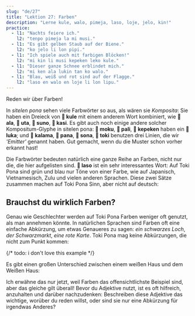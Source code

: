 ```yaml
---
slug: "de/27"
title: "Lektion 27: Farben"
description: "Lerne kule, walo, pimeja, laso, loje, jelo, kin!"
practice:
  - l1: "Nachts feiere ich."
    l2: "tenpo pimeja la mi musi."
  - l1: "Es gibt gelben Staub auf der Biene."
    l2: "ko jelo li lon pipi."
  - l1: "Ich spiele auch mit farbigen Blöcken!"
    l2: "mi kin li musi kepeken leko kule."
  - l1: "Dieser ganze Schnee erblindet mich."
    l2: "mi ken ala lukin tan ko walo."
  - l1: "Blau, weiß und rot sind auf der Flagge."
    l2: "laso en walo en loje li lon lipu."
---
```



Reden wir über Farben!

<List>
  <Word sl="kule" m="Farbe, Art; bunt" />
  <Word sl="walo" m="weiß, blass" />
  <Word sl="pimeja" m="schwarz, dunkel" />
  <Word sl="loje" m="rot, magenta" />
  <Word sl="jelo" m="gelb" />
  <Word sl="laso" m="grün, türkis, blau" />
</List>

In *sitelen pona* sehen viele Farbwörter so aus, als wären sie *Komposita*: Sie haben ein Dreieck von **󱤞 kule** mit einem anderem Wort kombiniert, wie **󱤂 ala**, **󱥰 uta**, **󱥤 suno**, **󱤗 kasi**. Es gibt auch noch einige andere solcher Kompositum-Glyphe in sitelen pona: **󱤶 moku**, **󱥉 pali**, **󱤙 kepeken** haben ein **󱤭 luka**; und **󱤕 kalama**, **󱥌 pana**, **󱥡 sona**, **󱥬 toki** benutzen drei Linien, die wir *'Emitter'* genannt haben. Gut gemacht, wenn du die Muster schon vorher erkannt hast!

Die Farbwörter bedeuten natürlich eine ganze Reihe an Farben, nicht nur die, die hier aufgelisten sind. **󱤣 laso** ist ein sehr interessantes Wort: Auf Toki Pona sind grün und blau nur Töne von einer Farbe, wie auf Japanisch, Vietnamesisch, Zulu und vielen anderen Sprachen. Diese zwei Sätze zusammen machen auf Toki Pona Sinn, aber nicht auf deutsch:

<List>
  <Word sl="kin" m="auch" />
  <Sentence sl="sewi li laso." m="Der Himmel ist blau." />
  <Sentence sl="kasi kin li laso." m="Das Gras ist auch grün." />
</List>

## Brauchst du wirklich Farben?

Genau wie Geschlechter werden auf Toki Pona Farben weniger oft genutzt, als man annehmen könnte. In natürlichen Sprachen sind Farben oft eine einfache Abkürzung, um etwas Genaueres zu sagen: *ein schwarzes Loch*, *der Schwarzmarkt*, *eine rote Karte*. Toki Pona mag keine Abkürzungen, die nicht zum Punkt kommen:

<List>
  <Sentence sl="lipu loje" m="ein rotes Papier" />
  <Sentence sl="lipu lawa pi weka jan" m="eine rote Karte" />
</List> {/* todo: i don't love this example */}

Es gibt einen großen Unterschied zwischen einem weißen Haus und dem Weißen Haus:

<List>
  <Sentence sl="tomo walo" m="ein weißes Haus" />
  <Sentence sl="tomo ni la jan li lawa e ma Mewika." m="das Weiße Haus" />
</List>

Ich erwähne das nur jetzt, weil Farben das offensichtlichste Beispiel sind, aber das gleiche gilt überall! Bevor du Adjektive nutzt, ist es oft hilfreich, anzuhalten und darüber nachzudenken: Beschreiben diese Adjektive das wichtige, worüber du reden willst, oder sind sie nur eine Abkürzung für irgendwas Anderes?

<Practice exercises={frontmatter.practice} client:load />
